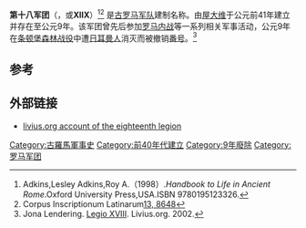 {{Infobox military unit
|unit_name=第十八军团
|image=Tribunus Militum LEG XVIII Funary inscription.JPG
|caption=第十八军团的相关文物
|dates= 公元前41年至公元9年
|country= [[罗马帝国|罗马帝国]]
|type= [[罗马军团|罗马军团]] 
|role= 
|size= 
|garrison= 
|ceremonial_chief=
|nickname= 
|patron=
|motto=
|colors=
|march=
|mascot=[[罗马内战|罗马内战]]、[[条顿堡森林战役|条顿堡森林战役]]等
|battles=
|notable_commanders=[[屋大维|屋大维]]等
|anniversaries=
}}

'''第十八军团'''（{{lang-la|'''Legio XVIII'''}}，或'''XIIX'''）<ref>Adkins,Lesley Adkins,Roy A.（1998）.''Handbook to Life in Ancient Rome''.Oxford University Press,USA.ISBN 9780195123326.</ref><ref>Corpus Inscriptionum Latinarum[http://db.edcs.eu/epigr/epi_einzel.php?s_sprache=de&p_belegstelle=CIL+13%2C+08648&r_sortierung=Belegstelle 13, 8648]</ref> 是[[古罗马|古罗马]][[军队|军队]]建制名称。由[[屋大维|屋大维]]于公元前41年建立并存在至公元9年。该军团曾先后参加[[罗马内战|罗马内战]]等一系列相关军事活动，公元9年在[[条顿堡森林战役|条顿堡森林战役]]中遭[[日耳曼人|日耳曼人]]消灭而被撤销[[番号|番号]]。<ref>Jona Lendering. [http://www.livius.org/le-lh/legio/xviii.html Legio XVIII]. Livius.org. 2002.</ref>

== 参考 ==
{{reflist}}

==外部链接==
* [http://www.livius.org/le-lh/legio/xviii.html livius.org account of the eighteenth legion]
{{古罗马小作品}}
{{commonscat|Legio XVIII}}
{{罗马军团}}
[[Category:古羅馬軍事史|Category:古羅馬軍事史]]
[[Category:前40年代建立|Category:前40年代建立]]
[[Category:9年廢除|Category:9年廢除]]
[[Category:罗马军团|Category:罗马军团]]
